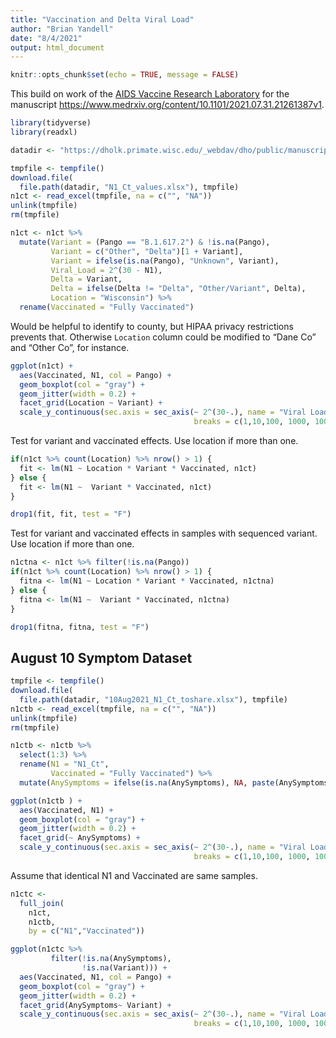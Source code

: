 ```yaml
---
title: "Vaccination and Delta Viral Load"
author: "Brian Yandell"
date: "8/4/2021"
output: html_document
---
```


```r
knitr::opts_chunk$set(echo = TRUE, message = FALSE)
```

This build on work of the [AIDS Vaccine Research Laboratory](https://dholk.primate.wisc.edu/project/dho/public/manuscripts/published/viral-loads-in-vaccinees/begin.view?) for the manuscript [https://www.medrxiv.org/content/10.1101/2021.07.31.21261387v1](Vaccinated and unvaccinated individuals have similar viral loads in communities with a high prevalence of the SARS-CoV-2 delta variant).

```r
library(tidyverse)
library(readxl)
```

```r
datadir <- "https://dholk.primate.wisc.edu/_webdav/dho/public/manuscripts/published/viral-loads-in-vaccinees/%40files"
```

```r
tmpfile <- tempfile()
download.file(
  file.path(datadir, "N1_Ct_values.xlsx"), tmpfile)
n1ct <- read_excel(tmpfile, na = c("", "NA"))
unlink(tmpfile)
rm(tmpfile)
```

```r
n1ct <- n1ct %>%
  mutate(Variant = (Pango == "B.1.617.2") & !is.na(Pango),
         Variant = c("Other", "Delta")[1 + Variant],
         Variant = ifelse(is.na(Pango), "Unknown", Variant),
         Viral_Load = 2^(30 - N1),
         Delta = Variant,
         Delta = ifelse(Delta != "Delta", "Other/Variant", Delta),
         Location = "Wisconsin") %>%
  rename(Vaccinated = "Fully Vaccinated")
```

Would be helpful to identify to county, but HIPAA privacy restrictions prevents that.
Otherwise `Location` column could be modified to "Dane Co" and "Other Co", for instance.

```r
ggplot(n1ct) +
  aes(Vaccinated, N1, col = Pango) +
  geom_boxplot(col = "gray") +
  geom_jitter(width = 0.2) +
  facet_grid(Location ~ Variant) +
  scale_y_continuous(sec.axis = sec_axis(~ 2^(30-.), name = "Viral Load",
                                         breaks = c(1,10,100, 1000, 10000)))
```

Test for variant and vaccinated effects. Use location if more than one.

```r
if(n1ct %>% count(Location) %>% nrow() > 1) {
  fit <- lm(N1 ~ Location * Variant * Vaccinated, n1ct)
} else {
  fit <- lm(N1 ~  Variant * Vaccinated, n1ct)
}
```

```r
drop1(fit, fit, test = "F")
```

Test for variant and vaccinated effects in samples with sequenced variant. Use location if more than one.

```r
n1ctna <- n1ct %>% filter(!is.na(Pango))
if(n1ct %>% count(Location) %>% nrow() > 1) {
  fitna <- lm(N1 ~ Location * Variant * Vaccinated, n1ctna)
} else {
  fitna <- lm(N1 ~  Variant * Vaccinated, n1ctna)
}
```

```r
drop1(fitna, fitna, test = "F")
```

## August 10 Symptom Dataset

```r
tmpfile <- tempfile()
download.file(
  file.path(datadir, "10Aug2021_N1_Ct_toshare.xlsx"), tmpfile)
n1ctb <- read_excel(tmpfile, na = c("", "NA"))
unlink(tmpfile)
rm(tmpfile)
```

```r
n1ctb <- n1ctb %>%
  select(1:3) %>%
  rename(N1 = "N1_Ct",
         Vaccinated = "Fully Vaccinated") %>%
  mutate(AnySymptoms = ifelse(is.na(AnySymptoms), NA, paste(AnySymptoms, "Symptoms")))
```

```r
ggplot(n1ctb ) +
  aes(Vaccinated, N1) +
  geom_boxplot(col = "gray") +
  geom_jitter(width = 0.2) +
  facet_grid(~ AnySymptoms) +
  scale_y_continuous(sec.axis = sec_axis(~ 2^(30-.), name = "Viral Load",
                                         breaks = c(1,10,100, 1000, 10000)))
```

Assume that identical N1 and Vaccinated are same samples.

```r
n1ctc <- 
  full_join(
    n1ct,
    n1ctb,
    by = c("N1","Vaccinated"))
```

```r
ggplot(n1ctc %>% 
         filter(!is.na(AnySymptoms),
                !is.na(Variant))) +
  aes(Vaccinated, N1, col = Pango) +
  geom_boxplot(col = "gray") +
  geom_jitter(width = 0.2) +
  facet_grid(AnySymptoms~ Variant) +
  scale_y_continuous(sec.axis = sec_axis(~ 2^(30-.), name = "Viral Load",
                                         breaks = c(1,10,100, 1000, 10000)))
```

